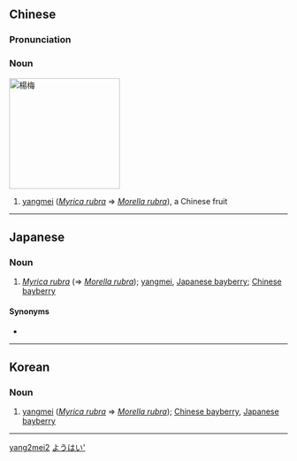 {{also|杨梅}}
==Chinese==
{{zh-forms|s=杨梅}}

===Pronunciation===
{{zh-pron
|m=yángméi
|c=joeng4 mui4
|mn=qz,xm:chhiûⁿ-m̂/zz:chhiôⁿ-m̂/xm:iông-mûi/tw:iûⁿ-bôe
|cat=n
}}

===Noun===
[[Image:Yangmei.jpg|200px|right|thumb|楊梅]]
{{zh-noun}}

# [[yangmei]] (''[[Myrica rubra]]'' ⇒ ''[[Morella rubra]]''), a Chinese fruit

[[Category:zh:Fruits|yang2mei2]]

----

==Japanese==
{{ja-kanjitab|よう|ばい|yomi=on}}

===Noun===
{{ja-noun|ようばい}}

# ''[[Myrica rubra]]'' (⇒ ''[[Morella rubra]]''); [[yangmei]], [[Japanese bayberry]]; [[Chinese bayberry]]

====Synonyms====
* {{ja-r|山桃|やまもも}}

[[Category:ja:Fruits|ようはい']]

----

==Korean==
{{ko-hanjatab}}

===Noun===
{{ko-noun|sc=Kore|hangeul=양매|rv=yangmae}}

# [[yangmei]] (''[[Myrica rubra]]'' ⇒ ''[[Morella rubra]]''); [[Chinese bayberry]], [[Japanese bayberry]]

----